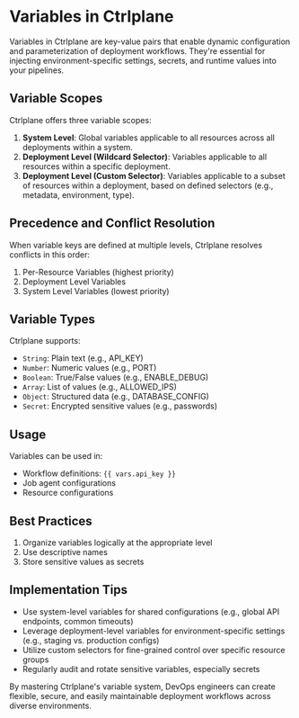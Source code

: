 # Variables in Ctrlplane

Variables in Ctrlplane are key-value pairs that enable dynamic configuration and
parameterization of deployment workflows. They're essential for injecting
environment-specific settings, secrets, and runtime values into your pipelines.

## Variable Scopes

Ctrlplane offers three variable scopes:

1. **System Level**: Global variables applicable to all resources across all
   deployments within a system.
2. **Deployment Level (Wildcard Selector)**: Variables applicable to all
   resources within a specific deployment.
3. **Deployment Level (Custom Selector)**: Variables applicable to a subset of
   resources within a deployment, based on defined selectors (e.g., metadata,
   environment, type).

## Precedence and Conflict Resolution

When variable keys are defined at multiple levels, Ctrlplane resolves conflicts
in this order:

1. Per-Resource Variables (highest priority)
2. Deployment Level Variables
3. System Level Variables (lowest priority)

## Variable Types

Ctrlplane supports:

- `String`: Plain text (e.g., API_KEY)
- `Number`: Numeric values (e.g., PORT)
- `Boolean`: True/False values (e.g., ENABLE_DEBUG)
- `Array`: List of values (e.g., ALLOWED_IPS)
- `Object`: Structured data (e.g., DATABASE_CONFIG)
- `Secret`: Encrypted sensitive values (e.g., passwords)

## Usage

Variables can be used in:

- Workflow definitions: `{{ vars.api_key }}`
- Job agent configurations
- Resource configurations

## Best Practices

1. Organize variables logically at the appropriate level
2. Use descriptive names
3. Store sensitive values as secrets

## Implementation Tips

- Use system-level variables for shared configurations (e.g., global API
  endpoints, common timeouts)
- Leverage deployment-level variables for environment-specific settings (e.g.,
  staging vs. production configs)
- Utilize custom selectors for fine-grained control over specific resource
  groups
- Regularly audit and rotate sensitive variables, especially secrets

By mastering Ctrlplane's variable system, DevOps engineers can create flexible,
secure, and easily maintainable deployment workflows across diverse
environments.
